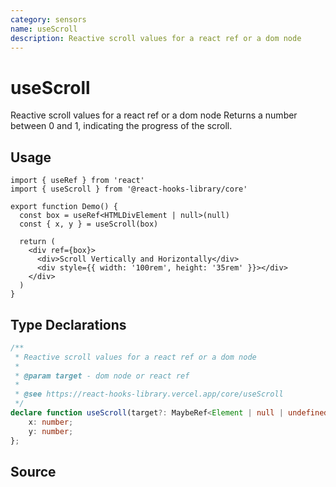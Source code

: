 ```yaml
---
category: sensors
name: useScroll
description: Reactive scroll values for a react ref or a dom node
---
```



<Playground>
  <Demo />
</Playground>

# useScroll

Reactive scroll values for a react ref or a dom node
Returns a number between 0 and 1, indicating the progress of the scroll.

## Usage

```tsx
import { useRef } from 'react'
import { useScroll } from '@react-hooks-library/core'

export function Demo() {
  const box = useRef<HTMLDivElement | null>(null)
  const { x, y } = useScroll(box)

  return (
    <div ref={box}>
      <div>Scroll Vertically and Horizontally</div>
      <div style={{ width: '100rem', height: '35rem' }}></div>
    </div>
  )
}
```

## Type Declarations

```typescript
/**
 * Reactive scroll values for a react ref or a dom node
 *
 * @param target - dom node or react ref
 *
 * @see https://react-hooks-library.vercel.app/core/useScroll
 */
declare function useScroll(target?: MaybeRef<Element | null | undefined>): {
    x: number;
    y: number;
};
```

## Source

<Source name="useScroll" pkg="core" />
